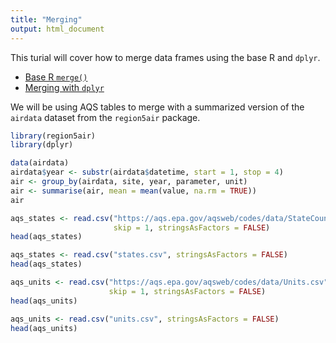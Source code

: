 ```yaml
---
title: "Merging"
output: html_document
---
```


This turial will cover how to merge data frames using the base R and `dplyr`. 

- [Base R `merge()`](#base)
- [Merging with `dplyr`](#dplyr)

We will be using AQS tables to merge with a summarized version of the `airdata` dataset
from the `region5air` package.

```r
library(region5air)
library(dplyr)

data(airdata)
airdata$year <- substr(airdata$datetime, start = 1, stop = 4)
air <- group_by(airdata, site, year, parameter, unit)
air <- summarise(air, mean = mean(value, na.rm = TRUE))
air
```

```r
aqs_states <- read.csv("https://aqs.epa.gov/aqsweb/codes/data/StateCountyCodes.csv",
                       skip = 1, stringsAsFactors = FALSE)
head(aqs_states)
```

```r
aqs_states <- read.csv("states.csv", stringsAsFactors = FALSE)
head(aqs_states)
```

```r
aqs_units <- read.csv("https://aqs.epa.gov/aqsweb/codes/data/Units.csv",
                      skip = 1, stringsAsFactors = FALSE)
head(aqs_units)
```

```r
aqs_units <- read.csv("units.csv", stringsAsFactors = FALSE)
head(aqs_units)
```

